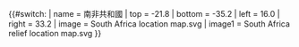 {{#switch:{{{1}}}
| name   = 南非共和國
| top    = -21.8
| bottom = -35.2
| left   = 16.0
| right  = 33.2
| image  = South Africa location map.svg
| image1 = South Africa relief location map.svg
}}<noinclude>{{Location map/Info|South Africa}}
{{Documentation}}
</noinclude>